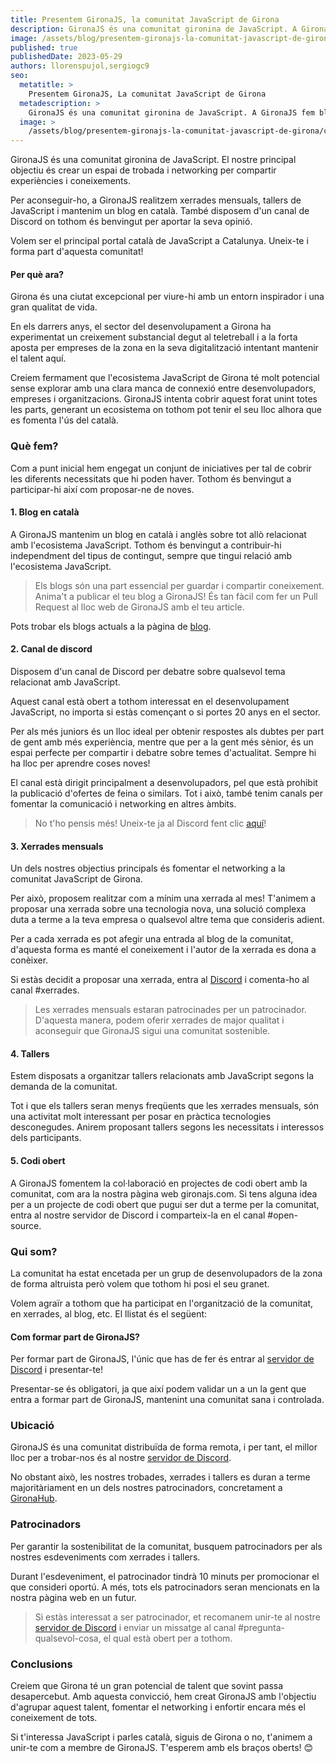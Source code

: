 ```yaml
---
title: Presentem GironaJS, la comunitat JavaScript de Girona
description: GironaJS és una comunitat gironina de JavaScript. A GironaJS fem blogs en català, xerrades mensuals, tallers i moltes coses més relacionades amb JavaScript.
image: /assets/blog/presentem-gironajs-la-comunitat-javascript-de-girona/cover-image.png
published: true
publishedDate: 2023-05-29
authors: llorenspujol,sergiogc9
seo:
  metatitle: >
    Presentem GironaJS, La comunitat JavaScript de Girona
  metadescription: >
    GironaJS és una comunitat gironina de JavaScript. A GironaJS fem blogs en català, xerrades mensuals, tallers i moltes coses més relacionades amb JavaScript.
  image: >
    /assets/blog/presentem-gironajs-la-comunitat-javascript-de-girona/cover-image.png
---
```


GironaJS és una comunitat gironina de JavaScript. El nostre principal objectiu és crear un espai de trobada i networking per compartir experiències i coneixements.

Per aconseguir-ho, a GironaJS realitzem xerrades mensuals, tallers de JavaScript i mantenim un blog en català. També disposem d'un canal de Discord on tothom és benvingut per aportar la seva opinió.

Volem ser el principal portal català de JavaScript a Catalunya. Uneix-te i forma part d'aquesta comunitat!

#### Per què ara?

Girona és una ciutat excepcional per viure-hi amb un entorn inspirador i una gran qualitat de vida.

En els darrers anys, el sector del desenvolupament a Girona ha experimentat un creixement substancial degut al teletreball i a la forta aposta per empreses de la zona en la seva digitalització intentant mantenir el talent aquí.

Creiem fermament que l'ecosistema JavaScript de Girona té molt potencial sense explorar amb una clara manca de connexió entre desenvolupadors, empreses i organitzacions. GironaJS intenta cobrir aquest forat unint totes les parts, generant un ecosistema on tothom pot tenir el seu lloc alhora que es fomenta l'ús del català.

<Separator />

### Què fem?

Com a punt inicial hem engegat un conjunt de iniciatives per tal de cobrir les diferents necessitats que hi poden haver. Tothom és benvingut a participar-hi així com proposar-ne de noves.

#### 1. Blog en català

A GironaJS mantenim un blog en català i anglès sobre tot allò relacionat amb l'ecosistema JavaScript. Tothom és benvingut a contribuir-hi independment del tipus de contingut, sempre que tingui relació amb l'ecosistema JavaScript.

> Els blogs són una part essencial per guardar i compartir coneixement. Anima't a publicar el teu blog a GironaJS! És tan fàcil com fer un Pull Request al lloc web de GironaJS amb el teu article.

Pots trobar els blogs actuals a la pàgina de [blog](https://gironajs.com/ca/blog).

#### 2. Canal de discord

Disposem d'un canal de Discord per debatre sobre qualsevol tema relacionat amb JavaScript.

Aquest canal està obert a tothom interessat en el desenvolupament JavaScript, no importa si estàs començant o si portes 20 anys en el sector.

Per als més juniors és un lloc ideal per obtenir respostes als dubtes per part de gent amb més experiència, mentre que per a la gent més sènior, és un espai perfecte per compartir i debatre sobre temes d'actualitat. Sempre hi ha lloc per aprendre coses noves!

El canal està dirigit principalment a desenvolupadors, pel que està prohibit la publicació d'ofertes de feina o similars. Tot i això, també tenim canals per fomentar la comunicació i networking en altres àmbits.

> No t'ho pensis més! Uneix-te ja al Discord fent clic [aquí](https://discord.gg/eBkQTD2Pax)!

#### 3. Xerrades mensuals

Un dels nostres objectius principals és fomentar el networking a la comunitat JavaScript de Girona.

Per això, proposem realitzar com a mínim una xerrada al mes! T'animem a proposar una xerrada sobre una tecnologia nova, una solució complexa duta a terme a la teva empresa o qualsevol altre tema que consideris adient.

Per a cada xerrada es pot afegir una entrada al blog de la comunitat, d'aquesta forma es manté el coneixement i l'autor de la xerrada es dona a conèixer.

Si estàs decidit a proposar una xerrada, entra al [Discord](https://discord.gg/eBkQTD2Pax) i comenta-ho al canal #xerrades.

> Les xerrades mensuals estaran patrocinades per un patrocinador. D'aquesta manera, podem oferir xerrades de major qualitat i aconseguir que GironaJS sigui una comunitat sostenible.

#### 4. Tallers

Estem disposats a organitzar tallers relacionats amb JavaScript segons la demanda de la comunitat.

Tot i que els tallers seran menys freqüents que les xerrades mensuals, són una activitat molt interessant per posar en pràctica tecnologies desconegudes. Anirem proposant tallers segons les necessitats i interessos dels participants.

#### 5. Codi obert

A GironaJS fomentem la col·laboració en projectes de codi obert amb la comunitat, com ara la nostra pàgina web gironajs.com. Si tens alguna idea per a un projecte de codi obert que pugui ser dut a terme per la comunitat, entra al nostre servidor de Discord i comparteix-la en el canal #open-source.

<Separator />

### Qui som?

La comunitat ha estat encetada per un grup de desenvolupadors de la zona de forma altruista però volem que tothom hi posi el seu granet.

Volem agraïr a tothom que ha participat en l'organització de la comunitat, en xerrades, al blog, etc. El llistat és el següent:

<BlogMembersList />

#### Com formar part de GironaJS?

Per formar part de GironaJS, l'únic que has de fer és entrar al [servidor de Discord](https://discord.gg/eBkQTD2Pax) i presentar-te!

Presentar-se és obligatori, ja que així podem validar un a un la gent que entra a formar part de GironaJS, mantenint una comunitat sana i controlada.

### Ubicació

GironaJS és una comunitat distribuïda de forma remota, i per tant, el millor lloc per a trobar-nos és al nostre [servidor de Discord](https://discord.gg/eBkQTD2Pax).

No obstant això, les nostres trobades, xerrades i tallers es duran a terme majoritàriament en un dels nostres patrocinadors, concretament a [GironaHub](https://girona-hub.com/).

### Patrocinadors

Per garantir la sostenibilitat de la comunitat, busquem patrocinadors per als nostres esdeveniments com xerrades i tallers.

Durant l'esdeveniment, el patrocinador tindrà 10 minuts per promocionar el que consideri oportú.
A més, tots els patrocinadors seran mencionats en la nostra pàgina web en un futur.

> Si estàs interessat a ser patrocinador, et recomanem unir-te al nostre [servidor de Discord](https://discord.gg/eBkQTD2Pax) i enviar un missatge al canal #pregunta-qualsevol-cosa, el qual està obert per a tothom.

### Conclusions

Creiem que Girona té un gran potencial de talent que sovint passa desapercebut. Amb aquesta convicció, hem creat GironaJS amb l'objectiu d'agrupar aquest talent, fomentar el networking i enfortir encara més el coneixement de tots.

Si t'interessa JavaScript i parles català, siguis de Girona o no, t'animem a unir-te com a membre de GironaJS. T'esperem amb els braços oberts! 😊

